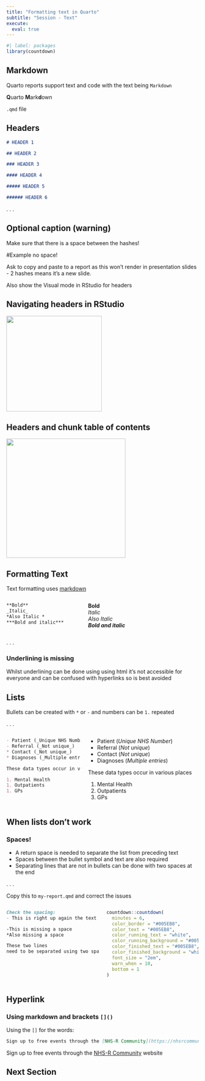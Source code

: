 ```yaml
---
title: "Formatting text in Quarto"
subtitle: "Session - Text"
execute: 
  eval: true
---
```


```r
#| label: packages
library(countdown)
```

## Markdown

Quarto reports support text and code with the text being `Markdown`

**Q**uarto **M**ark**d**own

`.qmd` file

## Headers

``` markdown
# HEADER 1

## HEADER 2

### HEADER 3

#### HEADER 4

##### HEADER 5

###### HEADER 6

```
. . .

::: {.callout-warning collapse="false" appearance="default" icon="true"}
## Optional caption (warning)

Make sure that there is a space between the hashes!


#Example no space!
:::

::: notes
Ask to copy and paste to a report as this won't render in presentation slides - 2 hashes means it's a new slide.

Also show the Visual mode in RStudio for headers
:::

## Navigating headers in RStudio

![](img/outline-headers.PNG){fig-alt="Screenshot of Headers Outline as appears in newer versions of RStudio, includes the word Outline" width="250"}

## Headers and chunk table of contents

![](img/rstudio-toc.PNG){fig-alt="Screenshot of RStudio headers and chunks" width="312"}

## Formatting Text

Text formatting uses [markdown](https://www.markdownguide.org/basic-syntax/)

::: columns
::: {.column width="40%"}
``` markdown
**Bold**
_Italic_
*Also Italic *
***Bold and italic***
```
:::

::: {.column width="60%"}
**Bold**\
*Italic*\
*Also Italic*\
***Bold and italic***
:::
:::

. . .

::: {.callout-caution collapse="false" appearance="default" icon="true"}
### Underlining is missing

Whilst underlining can be done using using html it's not accessible for everyone and can be confused with hyperlinks so is best avoided
:::

## Lists

Bullets can be created with `*` or `-` and numbers can be `1.` repeated

. . .

:::: {.columns}

::: {.column width='40%'}
```markdown
- Patient (_Unique NHS Number_)
- Referral (_Not unique_)
* Contact (_Not unique_)
* Diagnoses (_Multiple entries_)

These data types occur in various places

1. Mental Health
1. Outpatients
1. GPs

```
:::

::: {.column width='60%'}
- Patient (_Unique NHS Number_)
- Referral (_Not unique_)
* Contact (_Not unique_)
* Diagnoses (_Multiple entries_)

These data types occur in various places

1. Mental Health
1. Outpatients
1. GPs
:::

::::

## When lists don't work

:::{.callout-warning collapse=false appearance='default' icon=true}
### Spaces!
- A return space is needed to separate the list from preceding text
- Spaces between the bullet symbol and text are also required 
- Separating lines that are not in bullets can be done with two spaces at the end
:::

. . .

Copy this to `my-report.qmd` and correct the issues

:::: {.columns}

::: {.column width='50%'}
```markdown
Check the spacing:
- This is right up again the text

-This is missing a space
*Also missing a space

These two lines
need to be separated using two space

```
:::

::: {.column width='50%'}

```r
countdown::countdown(
  minutes = 6,
  color_border = "#005EB8",
  color_text = "#005EB8",
  color_running_text = "white",
  color_running_background = "#005EB8",
  color_finished_text = "#005EB8",
  color_finished_background = "white",
  font_size = "2em",
  warn_when = 10,
  bottom = 1
)
```
:::
::::

## Hyperlink

### Using markdown and brackets `[]()`

Using the `[]` for the words:

``` markdown
Sign up to free events through the [NHS-R Community](https://nhsrcommunity.com/) website
```

Sign up to free events through the [NHS-R Community](https://nhsrcommunity.com/) website

## Next Section
